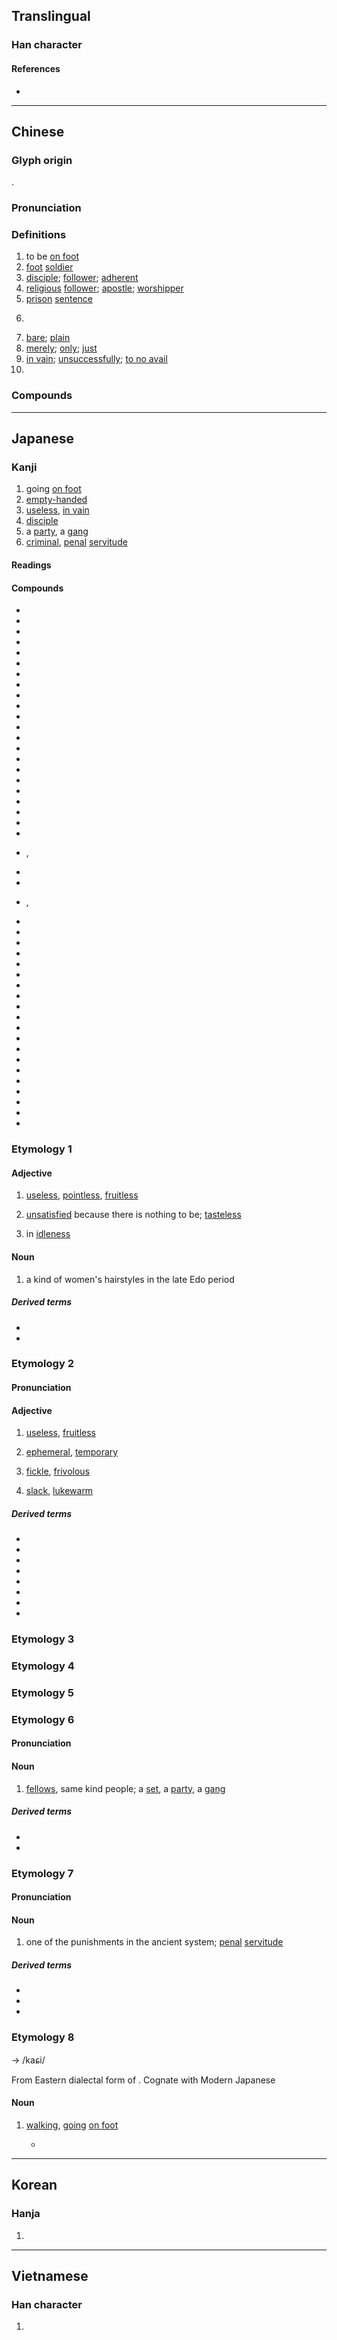 {{also|徙}}
{{character info/new}}
==Translingual==

===Han character===
{{Han char|rn=60|rad=彳|as=07|sn=10|four=24281|canj=HOGYO|ids=⿰彳走}}

====References====
* {{Han ref|kx=0367.220|dkj=10121|dj=0691.050|hdz=20823.030|uh=5F92|ud=24466|bh=AE7B|bd=44667}}

----

==Chinese==
{{zh-forms|alt=𨑒}}

===Glyph origin===
{{Han etym}}
{{Han compound|辵|土|c1=s|c2=p|t1=walk|ls=psc}}.

===Pronunciation===
{{zh-pron
|m=tú
|m-s=
|c=tou4
|c-t=
|g=
|h=pfs=thù
|j=
|mb=dǔ
|md=dù
|mn=tô͘
|mn-t=tu5
|w=3du
|x=
|mc=y
|oc=y
|cat=v,n,a,adv,pn
}}

===Definitions===
{{zh-hanzi}}

# to be [[on foot]]
# [[foot]] [[soldier]]
# [[disciple]]; [[follower]]; [[adherent]]
# [[religious]] [[follower]]; [[apostle]]; [[worshipper]]
# [[prison]] [[sentence]]
# {{lb|zh|derogatory}} {{n-g|suffix for people with certain characteristics}}
# [[bare]]; [[plain]]
# [[merely]]; [[only]]; [[just]]
# [[in vain]]; [[unsuccessfully]]; [[to no avail]]
# {{surname|zh}}

===Compounds===
{{zh-der|僧徒|徒具|徒兵|徒不上墓|丹徒布衣|徒費脣舌|家徒壁立|好色之徒|實繁有徒|徒步當車|信徒|不肖之徒|佞徒損友|亡命之徒|徒刑|徒眾|惡徒|吾徒|不逞之徒|徒有虛名|徒有其名|徒跣|上首徒弟|徒隸|徒陳空文|徒費無益|徒步|徒歌|徒杠|徒搏|徒手操|徒手|徒弟|徒廢脣舌|徒子徒孫|徒勞無益|徒勞往返|徒勞|徒兒|徒亂人意|廝徒|徒託空言|上色徒弟|學徒|帶徒弟|師徒|市井之徒|奸徒|司徒|左徒|家徒四壁|工徒|匪徒|徒行|息徒|十二使徒|使徒|好事之徒|凶徒|大司徒|徒步旅行|學徒工|囚徒|叛徒|博徒|回教徒|家徒甚殷|徒負虛名|徒然|不法之徒|刁徒|學徒制|徒勞無功|株送徒|法徒|棍徒|斗筲之徒|狂徒|有期徒刑|授徒|煙波釣徒|歹徒橫行|教徒|福不徒來|擔負公徒|歹徒|登徒子|穴處之徒|潑無徒|生徒|滿徒|狐鼠之徒|無期徒刑|無徒|暴徒|木石為徒|無籍之徒|清教徒|章句之徒|釣徒|騙徒|高徒|車徒|門徒|酒色之徒|鹽徒|繁有徒|高陽酒徒|馬齒徒增|馬齒徒長|賭徒|絳帳授徒|酒徒|饕餮之徒|躍躍狂徒|義徒|豪俠強徒|黨徒|非徒|藝徒|纓緌之徒|宗徒|宗教徒}}

----

==Japanese==

===Kanji===
{{ja-kanji|grade=4|rs=彳07}}

# going [[on foot]]
# [[empty-handed]]
# [[useless]], [[in vain]]
# [[disciple]]
# a [[party]], a [[gang]]
# [[criminal]], [[penal]] [[servitude]]

====Readings====
{{ja-readings
|kanon=と
|goon=ず<づ
|kun=いたずら<いたづら, あだ, かち, ともがら, むだ
|nanori=とも
}}

====Compounds====
{{der-top4|Compounds}}
*{{ja-r|徒%競%走|と%きょう%そう}}
*{{ja-r|徒%刑|と%けい}}
*{{ja-r|徒%行|と%こう}}
*{{ja-r|徒%死|と%し}}
*{{ja-r|徒%爾|と%じ}}
*{{ja-r|徒%手|と%しゅ}}
*{{ja-r|徒%消|と%しょう}}
*{{ja-r|徒%渉|と%しょう}}
*{{ja-r|徒%食|と%しょく}}
*{{ja-r|徒%跣|と%せん}}
*{{ja-r|徒%然|と%ぜん}}
*{{ja-r|徒%卒|と%そつ}}
*{{ja-r|徒%長|と%ちょう}}
*{{ja-r|徒%弟|と%てい}}
*{{ja-r|徒%党|と%とう}}
*{{ja-r|徒%輩|と%はい}}
*{{ja-r|徒%費|と%ひ}}
*{{ja-r|徒%歩|と%ほ}}
*{{ja-r|徒%法|と%ほう}}
*{{ja-r|徒%労|と%ろう}}
*{{ja-r|徒%論|と%ろん}}
*{{ja-r|学%徒|がく%と}}
*{{ja-r|奸%徒|かん%と|rom=-}}, {{ja-r|姦%徒|かん%と}}
*{{ja-r|義%徒|ぎ%と}}
*{{ja-r|逆%徒|ぎゃく%と}}
*{{ja-r|凶%徒|きょう%と|rom=-}}, {{ja-r|兇%徒|きょう%と}}
*{{ja-r|教%徒|きょう%と}}
*{{ja-r|刑%徒|けい%と}}
*{{ja-r|残%徒|ざん%と}}
*{{ja-r|使%徒|し%と}}
*{{ja-r|緇%徒|し%と}}
*{{ja-r|囚%徒|しゅう%と}}
*{{ja-r|宗%徒|しゅう%と}}
*{{ja-r|酒%徒|しゅ%と}}
*{{ja-r|信%徒|しん%と}}
*{{ja-r|生%徒|せい%と}}
*{{ja-r|聖%徒|せい%と}}
*{{ja-r|僧%徒|そう%と}}
*{{ja-r|賊%徒|ぞく%と}}
*{{ja-r|檀%徒|だん%と}}
*{{ja-r|博%徒|ばく%と}}
*{{ja-r|叛%徒|はん%と}}
*{{ja-r|匪%徒|ひ%と}}
*{{ja-r|仏%徒|ぶっ%と}}
*{{ja-r|暴%徒|ぼう%と}}
*{{ja-r|門%徒|もん%と}}
{{der-bottom}}

===Etymology 1===
{{ja-kanjitab|いたずら|yomi=k}}

====Adjective====
{{ja-adj|いたずら|hhira=いたづら|decl=nari}}
# {{lb|ja|classical}} [[useless]], [[pointless]], [[fruitless]]
# {{lb|ja|classical}} [[unsatisfied]] because there is nothing to be; [[tasteless]]
# {{lb|ja|classical}} in [[idleness]]

====Noun====
{{ja-noun|いたずら|hhira=いたづら}}
#a kind of women's hairstyles in the late Edo period 

=====Derived terms=====
* {{ja-r|徒らに|いたずらに|uselessly, pointlessly}}
* {{ja-r|悪戯|いたずら|prank, mischief}}

===Etymology 2===
{{ja-kanjitab|あだ|yomi=k}}

====Pronunciation====
{{ja-pron|あだ|y=k|accent=2}}

====Adjective====
{{ja-adj|あだ|decl=nari}}
# {{lb|ja|classical}} [[useless]], [[fruitless]]
# {{lb|ja|classical}} [[ephemeral]], [[temporary]]
# {{lb|ja|classical}} [[fickle]], [[frivolous]]
# {{lb|ja|classical}} [[slack]], [[lukewarm]]

=====Derived terms=====
{{top4}}
*{{ja-r|徒になる|あだ に なる|to backfire, to have a harmful result}}
*{{ja-r|徒花|あだばな|blossom that bear no fruit; things which being gorgeous in the pretence but worthless in actuality}}
*{{ja-r|徒徒し|あだ.あだし}}
*{{ja-r|徒う|あだう}}
*{{ja-r|徒く|あだく}}
*{{ja-r|徒げ|あだげ}}
*{{ja-r|徒し|あだし}}
*{{ja-r|徒つく|あだつく}}
{{bottom}}

===Etymology 3===
{{ja-kanjitab|かち|yomi=k}}
{{ja-see|かち}}

===Etymology 4===
{{ja-kanjitab|ただ|yomi=k}}
{{ja-see|ただ}}

===Etymology 5===
{{ja-kanjitab|むだ|yomi=k}}
{{ja-see|無駄}}

===Etymology 6===
{{ja-kanjitab|と|yomi=kanon}}

====Pronunciation====
{{ja-pron|と|y=k|accent=1}}

====Noun====
{{ja-noun|と}}
# [[fellows]], same kind people; a [[set]], a [[party]], a [[gang]]
#: {{synonyms|ja|輩|tr1=yakara|輩|tr2=tomogara}}

=====Derived terms=====
*{{ja-r|口%舌の徒|こう%ぜつ の と}}
*{{ja-r|市%井の徒|し%せい の と}}

===Etymology 7===
{{ja-kanjitab|ず|yomi=goon}}

====Pronunciation====
{{ja-pron|ず|y=k|accent=1}}

====Noun====
{{ja-noun|ず|hhira=づ}}
# one of the punishments in the ancient {{w|Ritsuryō}} system; [[penal]] [[servitude]]
#: {{synonyms|ja|徒刑|tr1=tokei|懲役|tr2=chōeki}}

=====Derived terms=====
*{{ja-r|徒%罪|ず%ざい}}
*{{ja-r|徒%人|ず%にん}}
*{{ja-r|流%徒|る%ず}}

===Etymology 8===
{{ja-kanjitab|かし|yomi=irr}}

<kasi> → /kaɕi/

From Eastern dialectal form of {{inh|ja|ojp|-}}. Cognate with Modern Japanese {{ja-r|かち||walking, going on foot}}

====Noun====
{{ja-noun|かし}}
#{{lb|ja|classical|dialectal}} {{obsolete form of|ja|かち|tr=kachi|dot=:}} [[walking]], [[going]] [[on foot]]
#*{{RQ:Man'yōshū|20|4417}}
#*:{{ja-x|m=阿加胡麻乎　夜麻努尓波賀志　刀里加尓弖　多麻能余許夜麻　'''加志'''由加也良牟|m_kana=あかごまを　やまのにはがし　とりかにて　たまのよこやま　'''かし'''ゆかやらむ|赤駒を　山野に放し　捕りかにて　多摩の横山　'''徒'''ゆか遣らむ|^あかごま を　やまの に はがし　とりかにて　^たま の よこやま　'''かし''' ゆか やらむ|rom=<Akago<sub>1</sub>ma wo yamano<sub>1</sub> ni pagasi to<sub>1</sub>rikanite Tama no<sub>2</sub> yo<sub>2</sub>ko<sub>2</sub>yama '''kasi''' yuka yaramu><br/>→ Akagoma o yamano ni hagashi torikanite Tama no yokoyama '''kashi''' yuka yaramu|Having our red horse pastured on the mountain field, but we couldn't catch it; so I'll send him, who'll go on foot through the mountains on the side of {{w|Tama area|Tama}}.}}

----

==Korean==

===Hanja===
{{ko-hanja|hangeul=도|eumhun=|rv=do|mr=to|y=to}}

# {{rfdef|ko|sort=彳07}}

----

==Vietnamese==

===Han character===
{{vi-hantu|[[đồ]]|rs=彳07}}

# {{rfdef|vi|sort=彳07}}